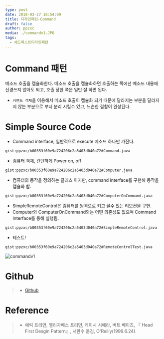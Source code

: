 ```yaml
---
type: post
date: 2018-03-27 16:54:09
title: 디자인패턴-Command
draft: false
author: ppzxc
media: ./commandv1.JPG
tags:
  - 헤드퍼스트디자인패턴
---
```


# Command 패턴

메소드 호출을 캡슐화한다. 메소드 호출을 캡슐화하면 호출하는 쪽에선 메소드 내용에 신경쓰지 않아도 되고, 호출 당한 쪽은 일만 잘 하면 된다.

- `커맨드 객체`을 이용해서 메소드 호출이 캡슐화 되기 때문에 달라지는 부분을 달라지지 않는 부분으로 부터 분리 시킬수 있고, 느슨한 결합이 완성된다.

# Simple Source Code

- Command interface, 일반적으로 execute 메소드 하나만 가진다.

`gist:ppzxc/b00353f60e9a724206c2a5403d040a72#Command.java`

- 컴퓨터 객체, 간단하게 Power on, off

`gist:ppzxc/b00353f60e9a724206c2a5403d040a72#Computer.java`

- 컴퓨터의 동작을 정의하는 클래스 이지만, command interface를 구현해 동작을 캡슐화 함.

`gist:ppzxc/b00353f60e9a724206c2a5403d040a72#ComputerOnCommand.java`

- SimpleRemoteControl은 컴퓨터를 원격으로 키고 끌수 있는 리모컨을 구현.
- Computer와 ComputerOnCommand와는 어떤 의존성도 없으며 Command Interface를 통해 실행됨.

`gist:ppzxc/b00353f60e9a724206c2a5403d040a72#SimpleRemoteControl.java`

- 테스트!

`gist:ppzxc/b00353f60e9a724206c2a5403d040a72#RemoteControlTest.java`

![commandv1](./commandv1.JPG)

# Github

> - [Github](https://github.com/JungHa-Cho/HeadFirstDesignPattern/tree/master/src/main/java/head/first/design/pattern/rule/command)

# Reference

> - 에릭 프리먼, 엘리자베스 프리먼, 케이시 시에라, 버트 베이츠, 『 Head First Desgin Pattern』, 서환수 옮김, O'Reilly(1999.6.24).
